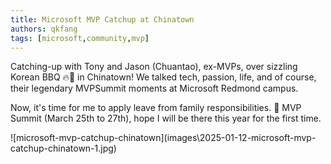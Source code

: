 ```yaml
---
title: Microsoft MVP Catchup at Chinatown
authors: qkfang
tags: [microsoft,community,mvp]
---
```


Catching-up with Tony and Jason (Chuantao), ex-MVPs, over sizzling Korean BBQ 🔥🥩 in Chinatown! We talked tech, passion, life, and of course, their legendary MVPSummit moments at Microsoft Redmond campus. 

Now, it's time for me to apply leave from family responsibilities. 🤣 MVP Summit (March 25th to 27th), hope I will be there this year for the first time. 


<div className="img-grid">
  <div className="img-item">
    ![microsoft-mvp-catchup-chinatown](images\2025-01-12-microsoft-mvp-catchup-chinatown-1.jpg)
  </div>
</div>
